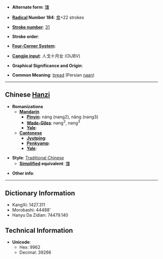 * '''Alternate form''': [[馕]]

* '''[[Wiktionary:Chinese radical index| Radical]] Number 184''': [[Wiktionary:Chinese radical index 食|食]]+22 strokes

* '''[[Wiktionary:Chinese total strokes index|Stroke number]]''': [[Wiktionary:Chinese total strokes index 31|31]]

* '''Stroke order''': 

* '''[[Wiktionary:Chinese four corner index|Four-Corner System]]''': 

* '''[[Wiktionary:Chinese Cangjie index|Cangjie input]]''': 人戈十月女 (OIJBV)

* '''Graphical Significance and Origin''': 

* '''Common Meaning''': [[bread]] (Persian [[naan]])

----

== Chinese [[Hanzi]] ==

* '''Romanizations'''
** '''[[Mandarin]]'''
*** '''[[Pinyin]]''': náng (nang2), nǎng (nang3)
*** '''[[Wade-Giles]]''': nang<sup>2</sup>, nang<sup>3</sup>
*** '''[[Yale]]''': 
** '''[[Cantonese]]'''
*** '''[[Jyutping]]''':
*** '''[[Penkyamp]]''': 
*** '''[[Yale]]''': 

* '''Style''': [[Traditional Chinese]] 
** '''[[Simplified Chinese|Simplified]] equivalent''': [[馕]]

* '''Other info''': 

----

== Dictionary Information ==

* KangXi: 1427.311
* Morobashi: 44488'
* Hanyu Da Zidian: 74479.140

== Technical Information ==

* '''Unicode''':
** Hex: 9962
** Decimal: 39266